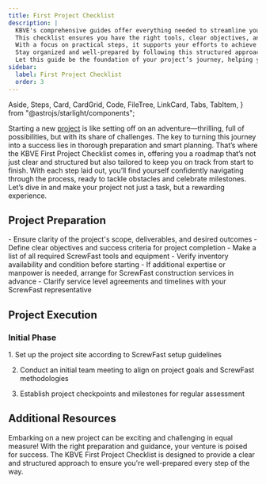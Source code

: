 ```yaml
---
title: First Project Checklist
description: |
  KBVE's comprehensive guides offer everything needed to streamline your project from planning to execution.
  This checklist ensures you have the right tools, clear objectives, and access to necessary resources.
  With a focus on practical steps, it supports your efforts to achieve project goals efficiently.
  Stay organized and well-prepared by following this structured approach; with the right support at every stage, your project is set for success.
  Let this guide be the foundation of your project’s journey, helping you navigate each step with clarity and confidence.
sidebar:
  label: First Project Checklist
  order: 3
---
```


  Aside,
  Steps,
  Card,
  CardGrid,
  Code,
  FileTree,
  LinkCard,
  Tabs,
  TabItem,
} from "@astrojs/starlight/components";


Starting a new [project](/project/) is like setting off on an adventure—thrilling, full of possibilities, but with its share of challenges.
The key to turning this journey into a success lies in thorough preparation and smart planning.
That’s where the KBVE First Project Checklist comes in, offering you a roadmap that’s not just clear and structured but also tailored to keep you on track from start to finish.
With each step laid out, you’ll find yourself confidently navigating through the process, ready to tackle obstacles and celebrate milestones.
Let’s dive in and make your project not just a task, but a rewarding experience.


## Project Preparation

<CardGrid>
  <Card title="Scope and Objectives">
    - Ensure clarity of the project's scope, deliverables, and desired outcomes
    - Define clear objectives and success criteria for project completion
  </Card>
  <Card title="Tools and Equipment">
    - Make a list of all required ScrewFast tools and equipment
    - Verify inventory availability and condition before starting
  </Card>
  <Card title="Arranging Services">
    - If additional expertise or manpower is needed, arrange for ScrewFast construction services in advance
    - Clarify service level agreements and timelines with your ScrewFast representative
  </Card>
</CardGrid>

## Project Execution
### Initial Phase
<Steps>
1. Set up the project site according to ScrewFast setup guidelines

2. Conduct an initial team meeting to align on project goals and ScrewFast methodologies

3. Establish project checkpoints and milestones for regular assessment
</Steps>


## Additional Resources
<CardGrid>
<LinkCard
  title="Detailed Guides"
  description="Access in-depth documentation and user manuals for ScrewFast tools and services."
  href="/guides/getting-started"
/>
<LinkCard
  title="Support Contacts"
  description="Keep handy the contact details for ScrewFast support, available for assistance throughout your project."
  href="/guides/getting-started"
/>
<LinkCard
  title="Advanced Learning"
  description="Explore further educational resources provided by ScrewFast to refine your skills and knowledge base."
  href="/guides/getting-started"
/>
</CardGrid>



<Aside type="tip" title="Remember!">

Embarking on a new project can be exciting and challenging in equal measure!
With the right preparation and guidance, your venture is poised for success. 
The KBVE First Project Checklist is designed to provide a clear and structured approach to ensure you're well-prepared every step of the way.

</Aside>